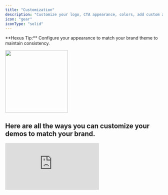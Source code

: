 ```yaml
---
title: "Customization"
description: "Customize your logo, CTA appearance, colors, add custom assets in the Settings tab on the left."
icon: "gear"
iconType: "solid"
---
```


<Tip>
  **Hexus Tip:** Configure your appearance to match your brand theme to maintain consistency.
</Tip>

<img
  height="200"
  src="/images/Customization-Screen.png"
/>

## Here are all the ways you can customize your demos to match your brand.

<div style={{ position:"relative",width:"100%",paddingTop:"57%" }}>
<iframe src="https://app.usehexus.com/embed/168a15e1-a50f-416a-b04a-05929247757c?refid=" title="Adding Brand Guidelines and Other Custom Assets to Hexus" frameborder="0" allow="accelerometer; autoplay; clipboard-write; encrypted-media; gyroscope; picture-in-picture" allowfullscreen style={{ position:"absolute",top:0,left:0,width:"100%",height:"100%" }} />

</div>

## A list of all the branding assets you can upload include:

1. Image: Add images that can serves as an intro or outro slide, screen background, form background, or watermark.
   a. Cover image
   b. Custom image
   d. Watermark

<img
  height="800"
  width="400"
  src="/images/image-custom-assets.png"
/>

2. Documents or Text: Upload documents or paste the information in text format to customize AI generated titles, captions, and script for text-to-speech and body
   a. Product info
   b. Brand guidelines
   c. Customer overview
   d. Glossary

<img
  height="800"
  width="400"
  src="/images/document-custom-assets.png"
/>

3. Fonts: Up to 5 fonts can be uploaded as .ttf or .otf

<img
  height="800"
  width="400"
  src="/images/font-custom-assets.png"
/>

4. Custom voice: Don't want an AI voice? You can add your own voice or any other custom voice of your choosing to add to your demos and videos.

<img
  height="400"
  width="800"
  src="/images/custom-font-and-voice.png"
/>

5. Background Audio: If you have a standard background audio that is added to all your brand videos and demos, you can do it easily in Hexus too\! Upload up to 3 .mp3 audio files for this purpose.

<img
  height="800"
  width="400"
  src="/images/audio-custom-assets.png"
/>

6. Custom Video: Have some product videos already? You can add them here and use them in any new Hexus flows you make.

<img
  height="800"
  width="400"
  src="/images/video-custom-assets.png"
/>

7. Customize Hexus Public Links: Add your brand identity to the hexus links you share with customers or add to your website.
   a. Add Logos, Watermarks, and Thumbnails
   b. Create Custom Calls-To-action

<img
  height="400"
  width="800"
  src="/images/customizing-with-logo-watermark-thumbnail.png"
/>

<div style={{ position:"relative",width:"100%",paddingTop:"54.5%" }} />